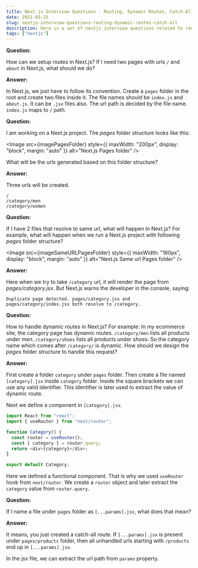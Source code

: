 ```yaml
---
title: Next.js Interview Questions - Routing, Dynamic Routes, Catch-All Routes
date: 2021-03-25
slug: nextjs-interview-questions-routing-dynamic-routes-catch-all
description: Here is a set of nextjs interview questions related to routing, dynamic routing and catch-all routes
tags: ["nextjs"]
---
```



**Question:**

How can we setup routes in Next.js? If I need two pages with urls `/` and `about` in Next.js, what should we do?

**Answer:**

In Next.js, we just have to follow its convention. Create a `pages` folder in the root and create two files inside it. The file names should be `index.js` and `about.js`. It can be `.jsx` files also. The url path is decided by the file name. `index.js` maps to `/` path.

<Divider />

**Question:**

I am working on a Next.js project. The _pages_ folder structure looks like this:

<Image
  src={imagePagesFolder}
  style={{ maxWidth: "200px", display: "block", margin: "auto" }}
  alt="Next.js Pages folder"
/>

What will be the urls generated based on this folder structure?

**Answer:**

Three urls will be created.

```
/
/category/men
/category/women
```

<Divider />

**Question:**

If I have 2 files that resolve to same url, what will happen in Next.js? For example, what will happen when we run a Next.js project with following _pages_ folder structure?

<Image
  src={imageSameURLPagesFolder}
  style={{ maxWidth: "160px", display: "block", margin: "auto" }}
  alt="Next.js Same url Pages folder"
/>

**Answer:**

Here when we try to take `/category` url, it will render the page from _pages/category.jsx_. But Next.js warns the developer in the console, saying:

```
Duplicate page detected. pages/category.jsx and pages/category/index.jsx both resolve to /category.
```

<Divider />

**Question:**

How to handle dynamic routes in Next.js? For example: In my ecommerce site, the category page has dynamic routes. `/category/men` lists all products under _men_. `/category/shoes` lists all products under _shoes_. So the category name which comes after `/category/` is dynamic. How should we design the _pages_ folder structure to handle this request?

**Answer:**

First create a folder `category` under `pages` folder. Then create a file named `[category].jsx` inside `category` folder. Inside the square brackets we can use any valid identifier. This identifier is later used to extract the value of dynamic route.

Next we define a component in `[category].jsx`.

```javascript
import React from "react";
import { useRouter } from "next/router";

function Category() {
  const router = useRouter();
  const { category } = router.query;
  return <div>{category}</div>;
}

export default Category;
```

Here we defined a functional component. That is why we used `useRouter` hook from `next/router`. We create a `router` object and later extract the `category` value from `router.query`.

<Divider />

**Question:**

If I name a file under `pages` folder as `[...params].jsx`, what does that mean?

**Answer:**

It means, you just created a catch-all route. If `[...params].jsx` is present under `pages/products` folder, then all unhandled urls starting with `/products` end up in `[...params].jsx`.

In the jsx file, we can extract the url path from `params` property.
